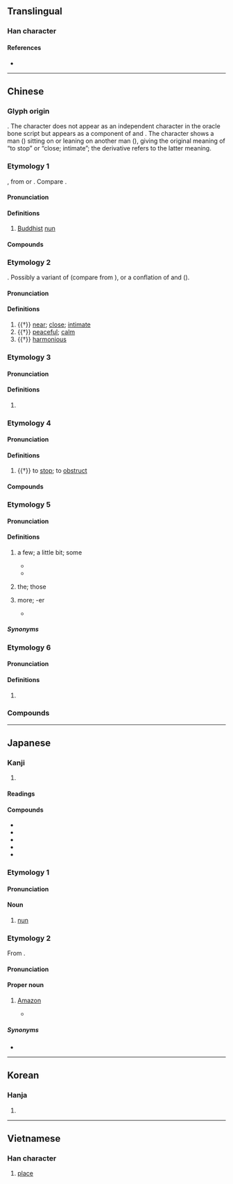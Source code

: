 {{character info/new}}
==Translingual==
{{stroke order|type=animate}}

===Han character===
{{Han char|rn=44|rad=尸|as=02|sn=5|four=77211|canj=SP|ids=⿸尸匕}}

====References====
* {{Han ref|kx=0300.030|dkj=07635|dj=0596.010|hdz=20965.040|uh=5C3C|ud=23612|bh=A5A7|bd=42407}}

----

==Chinese==

===Glyph origin===
{{Han etyl}}
{{liushu|ic}}. The character does not appear as an independent character in the oracle bone script but appears as a component of {{zh-l|*𢓚}} and {{zh-l|*秜}}. The character shows a man ({{zh-l|*尸}}) sitting on or leaning on another man ({{zh-l|*匕}}), giving the original meaning of “to stop” or “close; intimate”; the derivative {{zh-l|*昵}} refers to the latter meaning.

===Etymology 1===
{{zh-forms}}
{{clipping|zh|比丘尼}}, from {{der|zh|sa|भिक्षुणी||[[female]] [[beggar]]}} or {{der|zh|pi|bhikkhunī||[[female]] [[beggar]]}}. Compare {{cog|sa|भिक्षु||[[beggar]]}}.

====Pronunciation====
{{zh-pron
|m=ní
|m-s=nyi2
|c=nei4,nai4
|c_note=nai4 - vernacular variant
|c-t=nai3
|g=nyi4
|h=pfs=nì;gd=ni2
|j=ni1
|md=nà̤
|mn=ml,tp,tn,tc,lk,sx,yl:nî/qz,kh,tn,hc,lk,km,mg:lî/tp,mg:lûi
|mn_note=lûi - used in {{zh-l|*尼姑}}
|mn-t=ni5
|w=3nyi
|x=nyi2
|mc=y
|cat=n,a,pn
}}

====Definitions====
{{zh-hanzi}}

# [[Buddhist]] [[nun]]

====Compounds====
{{zh-der|尼姑|尼姑庵|尼僧|僧尼|尼庵|比丘尼}}

===Etymology 2===
{{zh-forms}}
{{unk|zh}}. Possibly a variant of {{och-l|邇|near}} (compare {{cog|cmn|-}} {{zh-l|你}} from {{och-l|爾}}), or a conflation of {{och-l|邇|near}} and {{och-l|昵}} ({{zh-ref|Schuessler, 2007}}).

====Pronunciation====
{{zh-pron
|m=ní,nì
|c=nei4
|mc=y
|oc=3,y
|dial=n
|cat=a
}}

====Definitions====
{{zh-hanzi}}

# {{†}} [[near]]; [[close]]; [[intimate]]
# {{†}} [[peaceful]]; [[calm]]
# {{†}} [[harmonious]]

===Etymology 3===
{{zh-forms}}
{{rfe|zh}}

====Pronunciation====
{{zh-pron
|m=Ní
|c=nei4
|mc=y
|oc=
|dial=n
|cat=pn
}}

====Definitions====
{{zh-hanzi}}

# {{surname|zh}}

===Etymology 4===
{{zh-forms}}

====Pronunciation====
{{zh-pron
|m=nǐ,nì
|c=nei5,nai6
|oc=1+2,n
|dial=n
|cat=v
}}

====Definitions====
{{zh-hanzi}}

# {{†}} to [[stop]]; to [[obstruct]]

====Compounds====
{{zh-der|阻尼}}

===Etymology 5===
{{zh-forms|alt=乃,倷}}

====Pronunciation====
{{zh-pron
|c-t=nai2
|dial=n
|cat=cls
}}

====Definitions====
{{zh-hanzi}}

# {{lb|zh|Taishanese}} a few; a little bit; some
#* {{zh-x|該尼|these ones|C-T}}
#* {{zh-x|有 尼 人 認為 台山話 難 過 廣州話。|Some people think Taishanese is harder than Cantonese.|C-T}}
# {{lb|zh|Taishanese}} the; those
# {{lb|zh|Taishanese}} more; -er
#* {{zh-x|廣州話 係 唔 係 難 尼 啊？|Is Cantonese harder?|C-T}}

=====Synonyms=====
{{zh-dial|些}}

===Etymology 6===
{{zh-forms}}

====Pronunciation====
{{zh-pron
|dial=n
|cat=pref
}}
{{rfp|zh}}

====Definitions====
{{zh-hanzi}}

# {{lb|zh|Leizhou Min}} {{n-g|Prefix in non-face-to-face kinship terms.}}

===Compounds===
{{zh-der|fold=1|尼泊爾|尼古丁|尼加拉瓜|尼龍|尼日爾|尼日利亞|毛里塔尼亞|尼采|尼安德塔人|尼站|尼童子|多明尼加|多米尼克|坦尚尼亞|尼斯信條|不列塔尼|尼羅河|愛沙尼亞|愛奧尼亞|尼父|師尼|印尼|仲尼|尼壇|尼日|布爾哥尼|哈尼族|分尼|威尼斯|宣尼|亞美尼亞|突尼西亞|比基尼|比基尼島|突尼斯|波士尼亞|提舍尼|盤尼西林|白尼羅河|摩尼教|溫尼伯|牟尼|毗尼日用|陀羅尼|阿多尼斯|鐵達尼號|腓尼基人|藍尼羅河|葉尼塞河|馬尼拉|馬尼拉麻|額爾德尼|陀羅尼被|阿尼林|阿摩尼亞|釋迦牟尼|邁錫尼城|羅馬尼亞|腓尼基|尼瑪|阿富汗尼|貝貝羅尼|腓尼基字母|梅拉尼婭|史撥尼克:si2 but6 nei4 hak1|斯普特尼克|迪士尼|泰坦尼克|尼雅}}

{{zh-cat|Buddhism}}

----

==Japanese==

===Kanji===
{{ja-kanji|grade=c|rs=尸02}}

# {{rfdef|ja|sort=尸02}}

====Readings====
{{ja-readings
|goon=に, ねい
|kanon=じ, でい
|kun=あま-
}}

====Compounds====
* {{ja-l|尼君}}
* {{ja-l|尼御前}}
* {{ja-l|尼寺}}
* {{ja-l|尼法師}}
* {{ja-l|尼僧}}

===Etymology 1===
====Pronunciation====
{{ja-pron|あま}}

====Noun====
{{ja-noun|あま}}

# [[nun]]

===Etymology 2===
From {{clipping|ja|アマゾン|tr=Amazon|t=Amazon.com Inc}}.

====Pronunciation====
{{ja-pron|あま}}

====Proper noun====
{{ja-pos|proper|あま}}

# {{lb|ja|internet slang}} [[Amazon]] {{q|Amazon.com Inc}}
#* {{quote-web|ja|url=https://twitter.com/hikaru_yamikage/status/1207963565841211392|date=2019-12-19|author=闇陰ひかる@騎士団長兼任提督|work=Twitter}}
#*: {{ja-usex
|あ、空%戦アルト売ってる（´・ω・`）でも明日%'''尼'''から届くから
|あ、くう%せん-アルト うってる（´・ω・`）でも あす% '''あま''' から とどく から
|Ah, aerial combat version of Alt is sold :( But I'll receive it from '''Amazon''' tomorrow.
}}

=====Synonyms=====
* {{ja-r|密%林|みつ%りん}}

----

==Korean==

===Hanja===
{{ko-hanja|여승|니}}

# {{hanja form of|니|a Buddhist nun}}

----

==Vietnamese==

===Han character===
{{vi-hantu|[[ni]], [[này]], [[nê]], [[nơi]], [[nầy]], [[nì]]|rs=尸02}}

# [[place#Noun|place]]